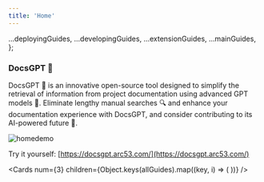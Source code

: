 ```yaml
---
title: 'Home'
---
```






  ...deployingGuides,
  ...developingGuides,
  ...extensionGuides,
  ...mainGuides,
};

###  **DocsGPT 🦖**

DocsGPT 🦖 is an innovative open-source tool designed to simplify the retrieval of information from project documentation using advanced GPT models 🤖. Eliminate lengthy manual searches 🔍 and enhance your documentation experience with DocsGPT, and consider contributing to its AI-powered future 🚀.



<Image src="/homevideo.gif" alt="homedemo" width={800} height={500}/>


Try it yourself: [https://docsgpt.arc53.com/](https://docsgpt.arc53.com/)

<Cards
      num={3}
      children={Object.keys(allGuides).map((key, i) => (
        <Card
          key={i}
          title={allGuides[key].title}
          href={allGuides[key].href}
        />
      ))}
    />
